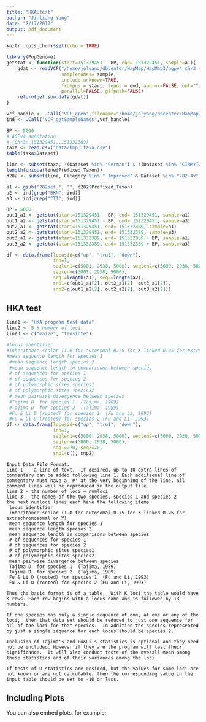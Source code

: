 ```yaml
---
title: "HKA.test"
author: "Jinliang Yang"
date: "2/17/2017"
output: pdf_document
---
```


```r
knitr::opts_chunk$set(echo = TRUE)
```

```r

library(PopGenome)
getstat <- function(start=151329451 - BP, end= 151329451, sample=a1){
    gdat <- readVCF("/home/jolyang/dbcenter/HapMap/HapMap3/agpv4_chr3_agpv3_140-160M.vcf.gz", numcols=10000, tid="3",
                    samplenames= sample,  
                    include.unknown=TRUE,
                    frompos = start, topos = end, approx=FALSE, out="", 
                    parallel=FALSE, gffpath=FALSE)
    return(get.sum.data(gdat))
}

vcf_handle <- .Call("VCF_open",filename="/home/jolyang/dbcenter/HapMap/HapMap3/agpv4_chr3_agpv3_140-160M.vcf.gz")
ind <- .Call("VCF_getSampleNames",vcf_handle)

BP <- 5000
# AGPv4 annotation
# (Chr3: 151329451..151332389)
taxa <- read.csv("data/hmp3_taxa.csv")
table(taxa$Dataset)

line <- subset(taxa, !(Dataset %in% "German") & !(Dataset %in% "CIMMYT/BGI"))
length(unique(line$Prefixed_Taxon))
d282 <- subset(line, Category %in% " Improved" & Dataset %in% "282-4x") #

a1 <- gsub("282set_", "", d282$Prefixed_Taxon)
a2 <- ind[grep("BKN", ind)]
a3 <- ind[grep("^TI", ind)]

BP = 5000
out1_a1 <- getstat(start=151329451 - BP, end= 151329451, sample=a1)
out1_a2 <- getstat(start=151329451 - BP, end= 151329451, sample=a3)
out2_a1 <- getstat(start=151329451, end= 151332389, sample=a1)
out2_a2 <- getstat(start=151329451, end= 151332389, sample=a3)
out3_a1 <- getstat(start=151332389, end= 151332389 + BP, sample=a1)
out3_a2 <- getstat(start=151332389, end= 151332389 + BP, sample=a3)

df <- data.frame(locusid=c("up", "tru1", "down"), 
                 inh=1, 
                 seqlen1=c(5001, 2938, 5000), seqlen2=c(5000, 2938, 5000), 
                 seqlen=c(5001, 2938, 5000), 
                 seq1=length(a1), seq2=length(a2), 
                 snp1=c(out1_a1[2], out2_a1[2], out3_a1[2]), 
                 snp2=c(out1_a2[2], out2_a2[2], out3_a2[2]))

```

## HKA test


```r
line1 <- "HKA program test data"
line2 <- 5 # number of loci
line3 <- c("maize", "teosinte")

#locus identifier
#inheritance scalar (1.0 for autosomal 0.75 for X linked 0.25 for extrachromosomal or Y)
#mean sequence length for species 1
 #mean sequence length species 2
 #mean sequence length in comparisons between species
 # of sequences for species 1
 # of sequences for species 2
 # of polymorphic sites species1
 # of polymorphic sites species2
 # mean pairwise divergence between species
 #Tajima D  for species 1  (Tajima, 1989)
 #Tajima D  for species 2  (Tajima, 1989)
 #Fu & Li D (rooted) for species 1  (Fu and Li, 1993)
 #Fu & Li D (rooted) for species 2 (Fu and Li, 1993)
df <- data.frame(locusid=c("up", "tru1", "down"), 
                 inh=1, 
                 seqlen1=c(5000, 2938, 5000), seqlen2=c(5000, 2938, 5000), 
                 seqlen=c(5000, 2938, 5000), 
                 seq1=270, seq2=20, 
                 snp1=c(), snp2)
```


```
Input Data File Format:
Line 1  - a line of text.  If desired, up to 10 extra lines of commentary can be added following line 1. Each additional line of commentary must have a '#' at the very beginning of the line. All comment lines will be reproduced in the output file.
line 2 - the number of loci = numloci
line 3 - the names of the two species, species 1 and species 2
the next numloci lines each have the following items
 locus identifier
 inheritance scalar (1.0 for autosomal 0.75 for X linked 0.25 for extrachromosomal or Y)
 mean sequence length for species 1
 mean sequence length species 2
 mean sequence length in comparisons between species
 # of sequences for species 1
 # of sequences for species 2
 # of polymorphic sites species1
 # of polymorphic sites species2
 mean pairwise divergence between species
 Tajima D  for species 1  (Tajima, 1989)
 Tajima D  for species 2  (Tajima, 1989)
 Fu & Li D (rooted) for species 1  (Fu and Li, 1993)
 Fu & Li D (rooted) for species 2 (Fu and Li, 1993)
 
Thus the basic format is of a table.  With K loci the table would have K rows. Each row begins with a locus name and is followed by 13 numbers.
 
If one species has only a single sequence at one, at one or any of the loci,  then that data set should be reduced to just one sequence for all of the loci for that species.  In addition the species represented by just a single sequence for each locus should be species 2.
 
Inclusion of Tajima's and Fu&Li's statistics is optional and they need not be included. However if they are the program will test their significance.  It will also conduct tests of the overall mean among these statistics and of their variances among the loci.
 
If tests of D statistics are desired, but the values for some loci are not known or are not calculable, then the corresponding value in the input table should be set to -10 or less. 
```

## Including Plots

You can also embed plots, for example:


